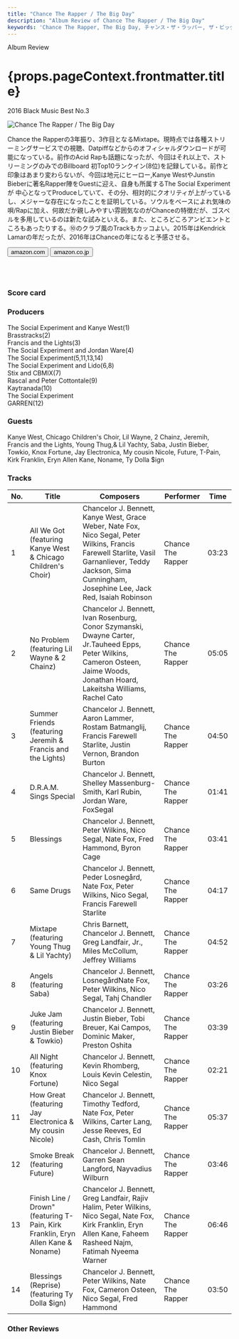 ```yaml
---
title: "Chance The Rapper / The Big Day"
description: "Album Review of Chance The Rapper / The Big Day"
keywords: 'Chance The Rapper, The Big Day, チャンス・ザ・ラッパー, ザ・ビッグ・デイ'
---
```





<p className="largeP">Album Review</p>
<h1 className="h1--no--margin">{props.pageContext.frontmatter.title}</h1>
<p className="largeP"><Link to="/best50/2016/">2016 Black Music Best No.3</Link></p>

<Row  className="image-card-group">
	<Column colMd={"3"} colLg={"4"} noGutterMdLeft="">
       <ImageCard>

![Chance The Rapper / The Big Day](../../images/cd/chancetherapper2L.jpg) 

</ImageCard>
	</Column>
	<Column colMd={"4"} colLg={"8"} noGutterMdLeft="">
	<p>
	Chance the Rapperの3年振り、3作目となるMixtape。現時点では各種ストリーミングサービスでの視聴、Datpiffなどからのオフィシャルダウンロードが可能になっている。前作のAcid Rapも話題になったが、今回はそれ以上で、ストリーミングのみでのBillboard 初Top10ランクイン(8位)を記録している。前作と印象はあまり変わらないが、今回は地元にヒーロー,Kanye WestやJunstin Bieberに著名Rapper陣をGuestに迎え、自身も所属するThe Social Experimentが 中心となってProduceしていて、その分、相対的にクオリティが上がっているし、メジャーな存在になったことを証明している。ソウルをベースによれ気味の唄/Rapに加え、何故だか親しみやすい雰囲気なのがChanceの特徴だが、ゴスペルを多用しているのは新たな試みといえる。また、ところどころアンビエントところもあったりする。⑩のクラブ風のTrackもカッコよい。2015年はKendrick Lamarの年だったが、2016年はChanceの年になると予感させる。
	</p>
	<div>
	  <Button href="https://amzn.to/3acP6k9" kind="primary" size="small" renderIcon={ArrowUpRight24}>
      amazon.com
      </Button>
      <Button href="https://amzn.to/3ktAemj" kind="secondary" size="small" renderIcon={ArrowUpRight24}>
      amazon.co.jp
      </Button>
	</div>
	<a href="https://geo.music.apple.com/jp/album/coloring-book/1113239004?mt=1&app=music&ls=1&at=11lcug" style="display:inline-block;overflow:hidden;background:url(https://linkmaker.itunes.apple.com/ja-jp/lockup.svg?releaseDate=2016-05-13&kind=album&bubble=apple_music&style=mono-black) no-repeat;width:180px;height:45px;"></a>
	<a href="https://geo.music.apple.com/jp/album/coloring-book/1113239004?app=itunes&at=11lcug" style="display:inline-block;overflow:hidden;background:url(https://linkmaker.itunes.apple.com/ja-jp/badge-lrg.svg?releaseDate=2016-05-13T00:00:00Z&kind=album&bubble=itunes_music) no-repeat;width:140px;height:45px;"></a>
	</Column>
</Row>
<Row >
	<Column colMd={"4"} colLg={"4"} noGutterMdLeft="">
<div>
    <h3>Score card</h3>
	<SliderJS1 value="4" />
    <SliderJS2 value="2" />
	<SliderJS3 value="2" />
    <SliderJS4 value="9" />
</div>
</Column>
<Column colMd={"8"} colLg={"8"} noGutterMdLeft="">
<div>
<h3>Producers</h3>
<p>
The Social Experiment and Kanye West(1)
<br/>Brasstracks(2)
<br/>Francis and the Lights(3)
<br/>The Social Experiment and Jordan Ware(4)
<br/>The Social Experiment(5,11,13,14)
<br/>The Social Experiment and Lido(6,8)
<br/>Stix and CBMIX(7)
<br/>Rascal and Peter Cottontale(9)
<br/>Kaytranada(10)
<br/>The Social Experiment
<br/>GARREN(12)
</p>
<h3>Guests</h3>
<p>
Kanye West, Chicago Children's Choir, Lil Wayne, 2 Chainz, Jeremih, Francis and the Lights, Young Thug,& Lil Yachty, Saba, Justin Bieber, Towkio, Knox Fortune, Jay Electronica, My cousin Nicole, Future, T-Pain, Kirk Franklin, Eryn Allen Kane, Noname, Ty Dolla $ign
</p>
</div>
</Column>
</Row>

<h3>Tracks</h3>

| No. |	 Title                                                                           |	 Composers                                                                                                                                                                                 	               |	 Performer     | Time  |
| --- |	-------------------------------------------------------------------------------- | ----------------------------------------------------------------------------------------------------------------------------------------------------------------------------------------------------------- | ----------------- | ----- |
| 1	  |	All We Got (featuring Kanye West & Chicago Children's Choir)                     | Chancelor J. Bennett, Kanye West, Grace Weber, Nate Fox, Nico Segal, Peter Wilkins, Francis Farewell Starlite, Vasil Garnanliever, Teddy Jackson, Sima Cunningham, Josephine Lee, Jack Red, Isaiah Robinson | Chance The Rapper | 03:23 |
| 2	  |	No Problem (featuring Lil Wayne & 2 Chainz)                                      | Chancelor J. Bennett, Ivan Rosenburg, Conor Szymanski, Dwayne Carter, Jr.Tauheed Epps, Peter Wilkins, Cameron Osteen, Jaime Woods, Jonathan Hoard, Lakeitsha Williams, Rachel Cato                      	   | Chance The Rapper | 05:05 |
| 3	  |	Summer Friends (featuring Jeremih & Francis and the Lights)                      | Chancelor J. Bennett, Aaron Lammer, Rostam Batmanglij, Francis Farewell Starlite, Justin Vernon, Brandon Burton                                                                                             | Chance The Rapper | 04:50 |
| 4	  |	D.R.A.M. Sings Special                                                           | Chancelor J. Bennett, Shelley Massenburg-Smith, Karl Rubin, Jordan Ware, FoxSegal                                                                                                                           | Chance The Rapper | 01:41 |
| 5	  |	Blessings                                                                        | Chancelor J. Bennett, Peter Wilkins, Nico Segal, Nate Fox, Fred Hammond, Byron Cage                                                                                                                         | Chance The Rapper | 03:41 |
| 6	  |	Same Drugs                                                                       | Chancelor J. Bennett, Peder Losnegård, Nate Fox, Peter Wilkins, Nico Segal, Francis Farewell Starlite                                                                                                       | Chance The Rapper | 04:17 |
| 7	  |	Mixtape (featuring Young Thug & Lil Yachty)                                      | Chris Barnett, Chancelor J. Bennett, Greg Landfair, Jr., Miles McCollum, Jeffrey Williams                                                                                                 	               | Chance The Rapper | 04:52 |
| 8	  |	Angels (featuring Saba)                                                          | Chancelor J. Bennett, LosnegårdNate Fox, Peter Wilkins, Nico Segal, Tahj Chandler                                                                                                                           | Chance The Rapper | 03:26 |
| 9	  |	Juke Jam (featuring Justin Bieber & Towkio)                                      | Chancelor J. Bennett, Justin Bieber, Tobi Breuer, Kai Campos, Dominic Maker, Preston Oshita                                                                                              	               | Chance The Rapper | 03:39 |
| 10  |	All Night (featuring Knox Fortune)                                               | Chancelor J. Bennett, Kevin Rhomberg, Louis Kevin Celestin, Nico Segal                                                                                                                                      | Chance The Rapper | 02:21 |
| 11  |	How Great (featuring Jay Electronica & My cousin Nicole)                         | Chancelor J. Bennett, Timothy Tedford, Nate Fox, Peter Wilkins, Carter Lang, Jesse Reeves, Ed Cash, Chris Tomlin                                                                                            | Chance The Rapper | 05:37 |
| 12  |	Smoke Break (featuring Future)                                                   | Chancelor J. Bennett, Garren Sean Langford, Nayvadius Wilburn                                                                                                                                               | Chance The Rapper | 03:46 |
| 13  |	Finish Line / Drown" (featuring T-Pain, Kirk Franklin, Eryn Allen Kane & Noname) | Chancelor J. Bennett, Greg Landfair, Rajiv Halim, Peter Wilkins, Nico Segal, Nate Fox, Kirk Franklin, Eryn Allen Kane, Faheem Rasheed Najm, Fatimah Nyeema Warner                                           | Chance The Rapper | 06:46 |
| 14  |	Blessings (Reprise) (featuring Ty Dolla $ign)                                    | Chancelor J. Bennett, Peter Wilkins, Nate Fox, Cameron Osteen, Nico Segal, Fred Hammond                                                                                                                     | Chance The Rapper | 03:50 |

<h3>Other Reviews</h3>

<Row>
<Column colMd={3} colLg={3} noGutterMdLeft>
<Review1 />
</Column>
</Row>
